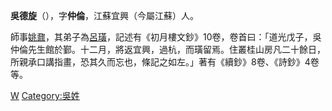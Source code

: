 '''吳德旋'''（{{bd|1767年||1840年|catIdx=W吳}}），字'''仲倫'''，江蘇宜興（今屬江蘇）人。

師事[[姚鼐|姚鼐]]，其弟子為[[呂璜|呂璜]]，記述有《初月樓文鈔》10卷，卷首曰：「道光戊子，吳仲倫先生館於鄞。十二月，將返宜興，過杭，而璜留焉。住叢桂山房凡二十餘日，所親承口講指畫，恐其久而忘也，條記之如左。」著有《續鈔》8卷、《詩鈔》4卷等。

{{清朝人物小作品}}
[[Category:清朝作家|W]]
[[Category:吳姓|Category:吳姓]]